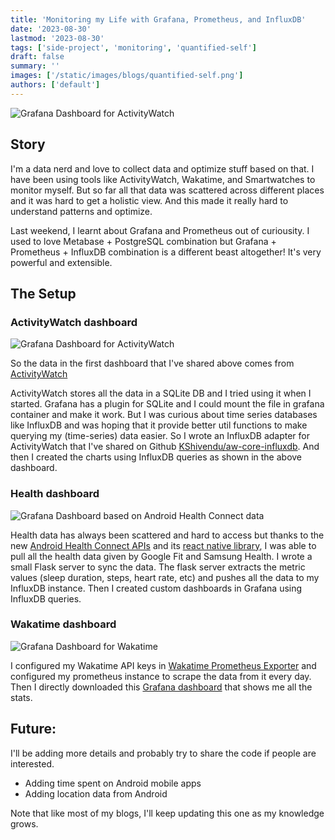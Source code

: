 ```yaml
---
title: 'Monitoring my Life with Grafana, Prometheus, and InfluxDB'
date: '2023-08-30'
lastmod: '2023-08-30'
tags: ['side-project', 'monitoring', 'quantified-self']
draft: false
summary: ''
images: ['/static/images/blogs/quantified-self.png']
authors: ['default']
---
```


![Grafana Dashboard for ActivityWatch](https://grafana.com/media/grafana/images/grafana-dashboard-english.png)

## Story

I'm a data nerd and love to collect data and optimize stuff based on that. I have been using tools like ActivityWatch, Wakatime, and Smartwatches to monitor myself. But so far all that data was scattered across different places and it was hard to get a holistic view. And this made it really hard to understand patterns and optimize.

Last weekend, I learnt about Grafana and Prometheus out of curiousity. I used to love Metabase + PostgreSQL combination but Grafana + Prometheus + InfluxDB combination is a different beast altogether! It's very powerful and extensible.

## The Setup

### ActivityWatch dashboard

![Grafana Dashboard for ActivityWatch](/static/images/blogs/quantified-self.png)

So the data in the first dashboard that I've shared above comes from [ActivityWatch](https://github.com/ActivityWatch/activitywatch/)

ActivityWatch stores all the data in a SQLite DB and I tried using it when I started. Grafana has a plugin for SQLite and I could mount the file in grafana container and make it work. But I was curious about time series databases like InfluxDB and was hoping that it provide better util functions to make querying my (time-series) data easier. So I wrote an InfluxDB adapter for ActivityWatch that I've shared on Github [KShivendu/aw-core-influxdb](https://github.com/KShivendu/aw-core-influxdb/tree/feat/influxdb-datastore). And then I created the charts using InfluxDB queries as shown in the above dashboard.

### Health dashboard

![Grafana Dashboard based on Android Health Connect data](/static/images/blogs/health-connect-grafana.png)

Health data has always been scattered and hard to access but thanks to the new [Android Health Connect APIs](https://developer.android.com/guide/health-and-fitness/health-connect) and its [react native library](https://github.com/matinzd/react-native-health-connect), I was able to pull all the health data given by Google Fit and Samsung Health. I wrote a small Flask server to sync the data. The flask server extracts the metric values (sleep duration, steps, heart rate, etc) and pushes all the data to my InfluxDB instance. Then I created custom dashboards in Grafana using InfluxDB queries.

### Wakatime dashboard

![Grafana Dashboard for Wakatime](/static/images/blogs/wakatime-grafana.png)

I configured my Wakatime API keys in [Wakatime Prometheus Exporter](https://github.com/MacroPower/wakatime_exporter) and configured my prometheus instance to scrape the data from it every day. Then I directly downloaded this [Grafana dashboard](https://grafana.com/grafana/dashboards/12790-wakatime-coding-stats/) that shows me all the stats.

## Future:

I'll be adding more details and probably try to share the code if people are interested.

- Adding time spent on Android mobile apps
- Adding location data from Android

Note that like most of my blogs, I'll keep updating this one as my knowledge grows.
